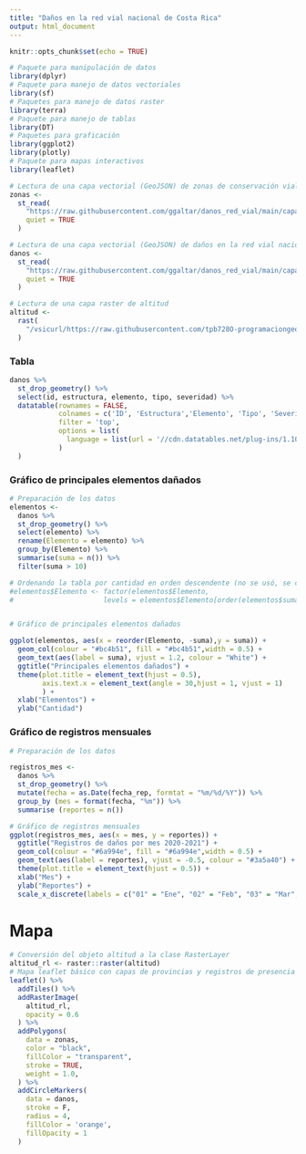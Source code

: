 ```yaml
---
title: "Daños en la red vial nacional de Costa Rica"
output: html_document
---
```


```r
knitr::opts_chunk$set(echo = TRUE)
```

```r
# Paquete para manipulación de datos
library(dplyr)
# Paquete para manejo de datos vectoriales
library(sf)
# Paquetes para manejo de datos raster
library(terra)
# Paquete para manejo de tablas
library(DT)
# Paquetes para graficación
library(ggplot2)
library(plotly)
# Paquete para mapas interactivos
library(leaflet)
```

```r
# Lectura de una capa vectorial (GeoJSON) de zonas de conservación vial
zonas <-
  st_read(
    "https://raw.githubusercontent.com/ggaltar/danos_red_vial/main/capas/zonas_conservacion_wgs84.geojson",
    quiet = TRUE
  )

# Lectura de una capa vectorial (GeoJSON) de daños en la red vial nacional
danos <-
  st_read(
    "https://raw.githubusercontent.com/ggaltar/danos_red_vial/main/capas/danos_wgs84.geojson",
    quiet = TRUE
  )

# Lectura de una capa raster de altitud
altitud <-
  rast(
    "/vsicurl/https://raw.githubusercontent.com/tpb728O-programaciongeoespacialr/2021ii/master/datos/worldclim/altitud.tif"
  )
```

### Tabla

```r
danos %>%
  st_drop_geometry() %>%
  select(id, estructura, elemento, tipo, severidad) %>%
  datatable(rownames = FALSE,
            colnames = c('ID', 'Estructura','Elemento', 'Tipo', 'Severidad'),
            filter = 'top',
            options = list(
              language = list(url = '//cdn.datatables.net/plug-ins/1.10.11/i18n/Spanish.json')
            )
  )
```

### Gráfico de principales elementos dañados

```r

# Preparación de los datos
elementos <-
  danos %>%
  st_drop_geometry() %>%
  select(elemento) %>%
  rename(Elemento = elemento) %>%
  group_by(Elemento) %>%
  summarise(suma = n()) %>%
  filter(suma > 10)

# Ordenando la tabla por cantidad en orden descendente (no se usó, se cambió por reorder() )
#elementos$Elemento <- factor(elementos$Elemento,
#                      levels = elementos$Elemento[order(elementos$suma, decreasing = TRUE)])


# Gráfico de principales elementos dañados

ggplot(elementos, aes(x = reorder(Elemento, -suma),y = suma)) +
  geom_col(colour = "#bc4b51", fill = "#bc4b51",width = 0.5) +
  geom_text(aes(label = suma), vjust = 1.2, colour = "White") +
  ggtitle("Principales elementos dañados") +
  theme(plot.title = element_text(hjust = 0.5),
        axis.text.x = element_text(angle = 30,hjust = 1, vjust = 1)
        ) +
  xlab("Elementos") +
  ylab("Cantidad")

```

### Gráfico de registros mensuales

```r

# Preparación de los datos

registros_mes <-
  danos %>%
  st_drop_geometry() %>%
  mutate(fecha = as.Date(fecha_rep, formtat = "%m/%d/%Y")) %>%
  group_by (mes = format(fecha, "%m")) %>%
  summarise (reportes = n())

# Gráfico de registros mensuales
ggplot(registros_mes, aes(x = mes, y = reportes)) +
  ggtitle("Registros de daños por mes 2020-2021") +
  geom_col(colour = "#6a994e", fill = "#6a994e",width = 0.5) + 
  geom_text(aes(label = reportes), vjust = -0.5, colour = "#3a5a40") +
  theme(plot.title = element_text(hjust = 0.5)) +
  xlab("Mes") +
  ylab("Reportes") +
  scale_x_discrete(labels = c("01" = "Ene", "02" = "Feb", "03" = "Mar", "04" = "Abr", "05" = "May", "06" = "Jun", "07" = "Jul", "08" = "Ago", "09" = "Set", "10" = "Oct", "11" = "Nov", "12" = "Dic"))


```

# Mapa

```r
# Conversión del objeto altitud a la clase RasterLayer
altitud_rl <- raster::raster(altitud)
# Mapa leaflet básico con capas de provincias y registros de presencia de felinos
leaflet() %>%
  addTiles() %>%
  addRasterImage(
    altitud_rl, 
    opacity = 0.6
  ) %>%    
  addPolygons(
    data = zonas,
    color = "black",
    fillColor = "transparent",
    stroke = TRUE,
    weight = 1.0,
  ) %>%
  addCircleMarkers(
    data = danos,
    stroke = F,
    radius = 4,
    fillColor = 'orange',
    fillOpacity = 1
  )
```









